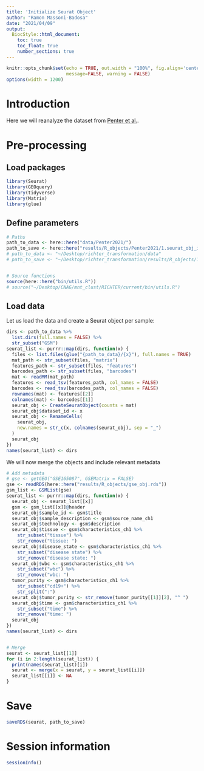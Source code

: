 ```yaml
---
title: 'Initialize Seurat Object'
author: "Ramon Massoni-Badosa"
date: "2021/04/09"
output: 
  BiocStyle::html_document:
    toc: true
    toc_float: true
    number_sections: true
---
```


```r
knitr::opts_chunk$set(echo = TRUE, out.width = "100%", fig.align='center', 
                      message=FALSE, warning = FALSE)
options(width = 1200)
```


# Introduction

Here we will reanalyze the dataset from [Penter et al.](https://cancerdiscovery.aacrjournals.org/content/11/12/3048).


# Pre-processing


## Load packages

```r
library(Seurat)
library(GEOquery)
library(tidyverse)
library(Matrix)
library(glue)
```


## Define parameters

```r
# Paths
path_to_data <- here::here("data/Penter2021/")
path_to_save <- here::here("results/R_objects/Penter2021/1.seurat_obj_init_Penter2021.rds")
# path_to_data <- "~/Desktop/richter_transformation/data"
# path_to_save <- "~/Desktop/richter_transformation/results/R_objects/1.seurat_obj_init_Penter2021.rds"


# Source functions
source(here::here("bin/utils.R"))
# source("~/Desktop/CNAG/mnt_clust/RICHTER/current/bin/utils.R")
```


## Load data

Let us load the data and create a Seurat object per sample: 

```r
dirs <- path_to_data %>%
  list.dirs(full.names = FALSE) %>%
  str_subset("GSM")
seurat_list <- purrr::map(dirs, function(x) {
  files <- list.files(glue("{path_to_data}/{x}"), full.names = TRUE)
  mat_path <- str_subset(files, "matrix")
  features_path <- str_subset(files, "features")
  barcodes_path <- str_subset(files, "barcodes")
  mat <- readMM(mat_path)
  features <- read_tsv(features_path, col_names = FALSE)
  barcodes <- read_tsv(barcodes_path, col_names = FALSE)
  rownames(mat) <- features[[2]]
  colnames(mat) <- barcodes[[1]]
  seurat_obj <- CreateSeuratObject(counts = mat)
  seurat_obj$dataset_id <- x
  seurat_obj <- RenameCells(
    seurat_obj,
    new.names = str_c(x, colnames(seurat_obj), sep = "_")
  )
  seurat_obj
})
names(seurat_list) <- dirs
```


We will now merge the objects and include relevant metadata

```r
# Add metadata
# gse <- getGEO("GSE165087", GSEMatrix = FALSE)
gse <- readRDS(here::here("results/R_objects/gse_obj.rds"))
gsm_list <- GSMList(gse)
seurat_list <- purrr::map(dirs, function(x) {
  seurat_obj <- seurat_list[[x]]
  gsm <- gsm_list[[x]]@header
  seurat_obj$sample_id <- gsm$title
  seurat_obj$sample_description <- gsm$source_name_ch1
  seurat_obj$technology <- gsm$description
  seurat_obj$tissue <- gsm$characteristics_ch1 %>%
    str_subset("tissue") %>%
    str_remove("tissue: ")
  seurat_obj$disease_state <- gsm$characteristics_ch1 %>%
    str_subset("disease state") %>%
    str_remove("disease state: ")
  seurat_obj$wbc <- gsm$characteristics_ch1 %>%
    str_subset("wbc") %>%
    str_remove("wbc: ")
  tumor_purity <- gsm$characteristics_ch1 %>%
    str_subset("cd19+") %>%
    str_split(":")
  seurat_obj$tumor_purity <- str_remove(tumor_purity[[1]][2], "^ ")
  seurat_obj$time <- gsm$characteristics_ch1 %>%
    str_subset("time") %>%
    str_remove("time: ") 
  seurat_obj
})
names(seurat_list) <- dirs


# Merge
seurat <- seurat_list[[1]]
for (i in 2:length(seurat_list)) {
  print(names(seurat_list)[i])
  seurat <- merge(x = seurat, y = seurat_list[[i]])
  seurat_list[[i]] <- NA
}
```


# Save

```r
saveRDS(seurat, path_to_save)
```


# Session information

```r
sessionInfo()
```

